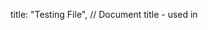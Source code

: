   title: "Testing File", // Document title - used in <title> as well as things like search titles.
  noindex: false, // Set this to true to disable indexing (robots, algolia) of this content.
  notoc: false, // Set this to true to disable page-level table of contents rendering.
  draft: false, // Set this to true to mark this page as a draft, and hide it from various other components
  keywords: [], // A list of keywords for indexing with search.
  description: "This is testing all the components", // A description to use in the <meta> header, as well as in auto generated page grids.
};

# Testing page

## Headings

# Heading 1

## Heading 2

### Heading 3

#### Heading 4

---

## Paragraph

Lorem ipsum dolor sit amet, consectetur adipiscing elit, sed do eiusmod tempor
incididunt ut labore et dolore magna aliqua. Ut enim ad minim veniam, quis
nostrud exercitation ullamco laboris nisi ut aliquip ex ea commodo consequat.
Duis aute irure dolor in reprehenderit in voluptate velit esse cillum dolore eu
fugiat nulla pariatur. Excepteur sint occaecat cupidatat non proident, sunt in
culpa qui officia deserunt mollit anim id est laborum.

---

# HR

---

- One
- Two
- Three

```javascript
function foo() {
  return "bar";
}
```

```python
def foo():
  return 'bar'
```

Checkout my React component:
